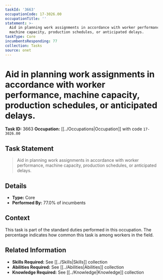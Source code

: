 ```yaml
---
taskId: '3663'
occupationCode: 17-3026.00
occupationTitle: ''
statement: >-
  Aid in planning work assignments in accordance with worker performance,
  machine capacity, production schedules, or anticipated delays.
taskType: Core
incumbentsResponding: 77
collection: Tasks
source: onet
---
```

# Aid in planning work assignments in accordance with worker performance, machine capacity, production schedules, or anticipated delays.

**Task ID:** 3663
**Occupation:** [[../Occupations|Occupation]] with code `17-3026.00`

## Task Statement

> Aid in planning work assignments in accordance with worker performance, machine capacity, production schedules, or anticipated delays.

## Details

- **Type:** Core
- **Performed By:** 77.0% of incumbents

## Context

This task is part of the standard duties performed in this occupation. The percentage indicates how common this task is among workers in the field.

## Related Information

- **Skills Required:** See [[../Skills|Skills]] collection
- **Abilities Required:** See [[../Abilities|Abilities]] collection
- **Knowledge Required:** See [[../Knowledge|Knowledge]] collection
